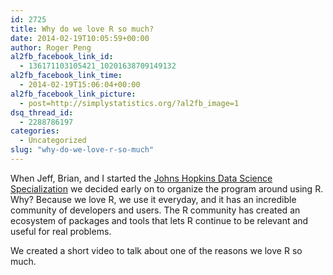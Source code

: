 ```yaml
---
id: 2725
title: Why do we love R so much?
date: 2014-02-19T10:05:59+00:00
author: Roger Peng
al2fb_facebook_link_id:
  - 136171103105421_10201638709149132
al2fb_facebook_link_time:
  - 2014-02-19T15:06:04+00:00
al2fb_facebook_link_picture:
  - post=http://simplystatistics.org/?al2fb_image=1
dsq_thread_id:
  - 2288786197
categories:
  - Uncategorized
slug: "why-do-we-love-r-so-much"
---
```

When Jeff, Brian, and I started the [Johns Hopkins Data Science Specialization](http://jhudatascience.org) we decided early on to organize the program around using R. Why? Because we love R, we use it everyday, and it has an incredible community of developers and users. The R community has created an ecosystem of packages and tools that lets R continue to be relevant and useful for real problems.

We created a short video to talk about one of the reasons we love R so much.
